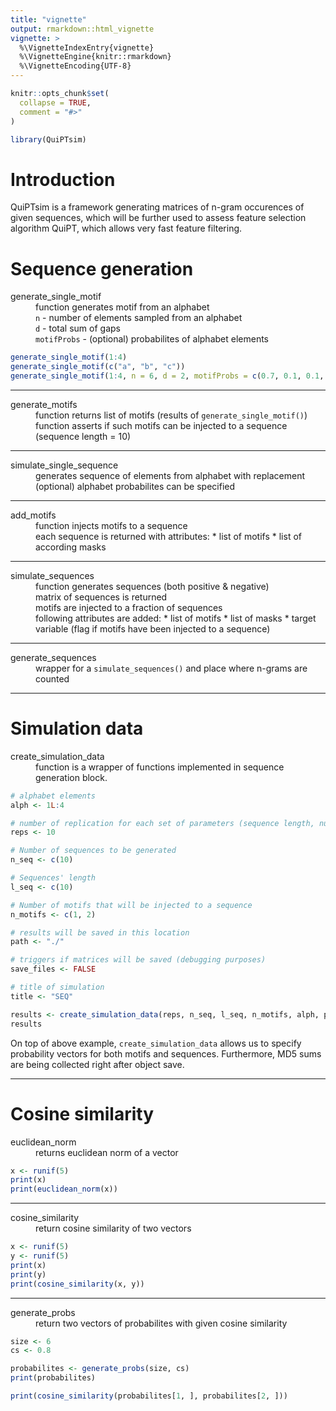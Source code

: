 ```yaml
---
title: "vignette"
output: rmarkdown::html_vignette
vignette: >
  %\VignetteIndexEntry{vignette}
  %\VignetteEngine{knitr::rmarkdown}
  %\VignetteEncoding{UTF-8}
---
```


```r
knitr::opts_chunk$set(
  collapse = TRUE,
  comment = "#>"
)
```

```r
library(QuiPTsim)
```

# Introduction

QuiPTsim is a framework generating matrices of n-gram occurences of given sequences, which will be further used to assess feature selection algorithm QuiPT, which allows very fast feature filtering.

# Sequence generation

generate_single_motif 
 : function generates motif from an alphabet
 : `n` - number of elements sampled from an alphabet
 : `d` - total sum of gaps
 : `motifProbs` - (optional) probabilites of alphabet elements
 
```r
generate_single_motif(1:4)
generate_single_motif(c("a", "b", "c"))
generate_single_motif(1:4, n = 6, d = 2, motifProbs = c(0.7, 0.1, 0.1, 0.1))
```

---

generate_motifs 
 : function returns list of motifs (results of `generate_single_motif()`)
 : function asserts if such motifs can be injected to a sequence (sequence length = 10)

---

simulate_single_sequence
 : generates sequence of elements from alphabet with replacement
 : (optional) alphabet probabilites can be specified
 
---

add_motifs 
 : function injects motifs to a sequence
 : each sequence is returned with attributes: 
 * list of motifs
 * list of according masks
 
---

simulate_sequences 
 : function generates sequences (both positive & negative)
 : matrix of sequences is returned
 : motifs are injected to a fraction of sequences
 : following attributes are added:
 * list of motifs
 * list of masks
 * target variable (flag if motifs have been injected to a sequence)
 
---

generate_sequences 
 : wrapper for a `simulate_sequences()` and place where n-grams are counted

---

# Simulation data

create_simulation_data
 : function is a wrapper of functions implemented in sequence generation block.
 
```r
# alphabet elements
alph <- 1L:4

# number of replication for each set of parameters (sequence length, number of motifs, etc.)
reps <- 10

# Number of sequences to be generated
n_seq <- c(10)

# Sequences' length
l_seq <- c(10)

# Number of motifs that will be injected to a sequence
n_motifs <- c(1, 2)

# results will be saved in this location
path <- "./"

# triggers if matrices will be saved (debugging purposes)
save_files <- FALSE

# title of simulation
title <- "SEQ"

results <- create_simulation_data(reps, n_seq, l_seq, n_motifs, alph, path, title, save_files)
results
```

On top of above example, `create_simulation_data` allows us to specify probability vectors for both motifs and sequences. Furthermore, MD5 sums are being collected right after object save. 

---

# Cosine similarity

euclidean_norm
 : returns euclidean norm of a vector

```r
x <- runif(5)
print(x)
print(euclidean_norm(x))
```

---
 
cosine_similarity
 : return cosine similarity of two vectors

```r
x <- runif(5)
y <- runif(5)
print(x)
print(y)
print(cosine_similarity(x, y))
```
---

generate_probs
 : return two vectors of probabilites with given cosine similarity

```r
size <- 6
cs <- 0.8

probabilites <- generate_probs(size, cs)
print(probabilites)

print(cosine_similarity(probabilites[1, ], probabilites[2, ]))
```

